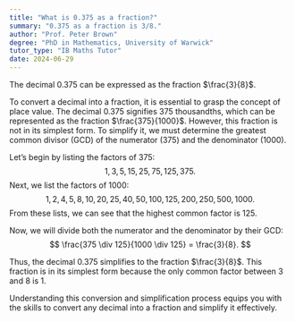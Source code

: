 ```yaml
---
title: "What is 0.375 as a fraction?"
summary: "0.375 as a fraction is 3/8."
author: "Prof. Peter Brown"
degree: "PhD in Mathematics, University of Warwick"
tutor_type: "IB Maths Tutor"
date: 2024-06-29
---
```


The decimal $0.375$ can be expressed as the fraction $\frac{3}{8}$.

To convert a decimal into a fraction, it is essential to grasp the concept of place value. The decimal $0.375$ signifies $375$ thousandths, which can be represented as the fraction $\frac{375}{1000}$. However, this fraction is not in its simplest form. To simplify it, we must determine the greatest common divisor (GCD) of the numerator ($375$) and the denominator ($1000$).

Let’s begin by listing the factors of $375$: 
$$1, 3, 5, 15, 25, 75, 125, 375.$$
Next, we list the factors of $1000$: 
$$1, 2, 4, 5, 8, 10, 20, 25, 40, 50, 100, 125, 200, 250, 500, 1000.$$
From these lists, we can see that the highest common factor is $125$.

Now, we will divide both the numerator and the denominator by their GCD:
$$ 
\frac{375 \div 125}{1000 \div 125} = \frac{3}{8}. 
$$

Thus, the decimal $0.375$ simplifies to the fraction $\frac{3}{8}$. This fraction is in its simplest form because the only common factor between $3$ and $8$ is $1$. 

Understanding this conversion and simplification process equips you with the skills to convert any decimal into a fraction and simplify it effectively.
    